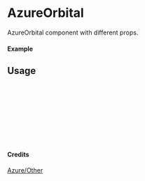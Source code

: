 
<Meta of={AzureOrbital} title="Azure/Other/AzureOrbital" />

# AzureOrbital

AzureOrbital component with different props.

#### Example

<Canvas of={AzureOrbital.Primary} />

## Usage

```ts
import { AzureOrbital } from "yadl-ui";

const Example = () => {
  return (
      <AzureOrbital />
  );
};

export default Example;
```

#### Credits
[Azure/Other](https://learn.microsoft.com/en-us/azure/architecture/icons/)
